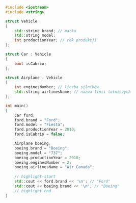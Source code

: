 ```cpp showLineNumbers
#include <iostream>
#include <string>

struct Vehicle
{
	std::string brand; // marka
	std::string model;
	int productionYear; // rok produkcji
};

struct Car : Vehicle
{
	bool isCabrio;
};

struct Airplane : Vehicle
{
	int enginesNumber; // liczba silników
	std::string airlinesName; // nazwa linii lotniczych
};

int main()
{
	Car ford;
	ford.brand = "Ford";
	ford.model = "Fiesta";
	ford.productionYear = 2010;
	ford.isCabrio = false;

	Airplane boeing;
	boeing.brand = "Boeing";
	boeing.model = "737";
	boeing.productionYear = 2010;
	boeing.enginesNumber = 2;
	boeing.airlinesName = "Air Canada";
	
	// highlight-start
	std::cout << ford.brand << '\n'; // "Ford"
	std::cout << boeing.brand << '\n'; // "Boeing"
	// highlight-end
}
```